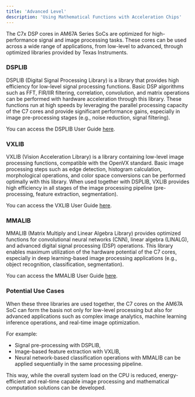 ```yaml
---
title: 'Advanced Level'
description: 'Using Mathematical Functions with Acceleration Chips'
---
```


The C7x DSP cores in AM67A Series SoCs are optimized for high-performance signal and image processing tasks.
These cores can be used across a wide range of applications, from low-level to advanced, through optimized libraries provided by Texas Instruments.

### DSPLIB

DSPLIB (Digital Signal Processing Library) is a library that provides high efficiency for low-level signal processing functions.
Basic DSP algorithms such as FFT, FIR/IIR filtering, correlation, convolution, and matrix operations can be performed with hardware acceleration through this library.
These functions run at high speeds by leveraging the parallel processing capacity of the C7 cores and provide significant performance gains, especially in image pre-processing stages (e.g., noise reduction, signal filtering).

You can access the DSPLIB User Guide [here](https://software-dl.ti.com/jacinto7/esd/processor-sdk-rtos-jacinto7/11_01_00_04/exports/docs/dsplib/docs/user_guide/index.html).

### VXLIB

VXLIB (Vision Acceleration Library) is a library containing low-level image processing functions, compatible with the OpenVX standard.
Basic image processing steps such as edge detection, histogram calculation, morphological operations, and color space conversions can be performed optimally with this library.
When used together with DSPLIB, VXLIB provides high efficiency in all stages of the image processing pipeline (pre-processing, feature extraction, segmentation).

You can access the VXLIB User Guide [here](https://software-dl.ti.com/jacinto7/esd/processor-sdk-rtos-jacinto7/11_01_00_04/exports/docs/vxlib_11_00_00_01/docs/user_guide/index.html).

### MMALIB

MMALIB (Matrix Multiply and Linear Algebra Library) provides optimized functions for convolutional neural networks (CNN), linear algebra (LINALG), and advanced digital signal processing (DSP) operations.
This library enables maximum utilization of the hardware potential of the C7 cores, especially in deep learning-based image processing applications (e.g., object recognition, classification, segmentation).

You can access the MMALIB User Guide [here](https://software-dl.ti.com/jacinto7/esd/processor-sdk-rtos-jacinto7/11_01_00_04/exports/docs/mmalib_11_01_00_06/docs/user_guide/modules.html).

### Potential Use Cases

When these three libraries are used together, the C7 cores on the AM67A SoC can form the basis not only for low-level processing but also for advanced applications such as complex image analytics, machine learning inference operations, and real-time image optimization.

For example:

- Signal pre-processing with DSPLIB,
- Image-based feature extraction with VXLIB,
- Neural network-based classification operations with MMALIB can be applied sequentially in the same processing pipeline.

This way, while the overall system load on the CPU is reduced, energy-efficient and real-time capable image processing and mathematical computation solutions can be developed.
